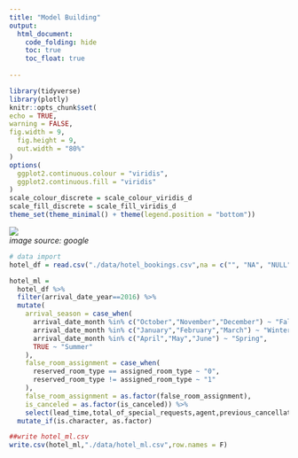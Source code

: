 ```yaml
---
title: "Model Building"
output:
  html_document:
    code_folding: hide
    toc: true
    toc_float: true
  
---
```

```r
library(tidyverse)
library(plotly)
knitr::opts_chunk$set(
echo = TRUE,
warning = FALSE,
fig.width = 9, 
  fig.height = 9,
  out.width = "80%"
)
options(
  ggplot2.continuous.colour = "viridis",
  ggplot2.continuous.fill = "viridis"
)
scale_colour_discrete = scale_colour_viridis_d
scale_fill_discrete = scale_fill_viridis_d
theme_set(theme_minimal() + theme(legend.position = "bottom"))
```

<img src="./images/model.jpg">\
_image source: google_


```r
# data import 
hotel_df = read.csv("./data/hotel_bookings.csv",na = c("", "NA", "NULL")) 

hotel_ml = 
  hotel_df %>% 
  filter(arrival_date_year==2016) %>%
  mutate(
    arrival_season = case_when(
      arrival_date_month %in% c("October","November","December") ~ "Fall",
      arrival_date_month %in% c("January","February","March") ~ "Winter",
      arrival_date_month %in% c("April","May","June") ~ "Spring",
      TRUE ~ "Summer"
    ),
    false_room_assignment = case_when(
      reserved_room_type == assigned_room_type ~ "0",
      reserved_room_type != assigned_room_type ~ "1"
    ),
    false_room_assignment = as.factor(false_room_assignment),
    is_canceled = as.factor(is_canceled)) %>% 
    select(lead_time,total_of_special_requests,agent,previous_cancellations,adr,booking_changes,arrival_date_month,arrival_season,meal,market_segment,distribution_channel,reserved_room_type,deposit_type,customer_type,is_canceled) %>% 
  mutate_if(is.character, as.factor)

##write hotel_ml.csv
write.csv(hotel_ml,"./data/hotel_ml.csv",row.names = F)

```




